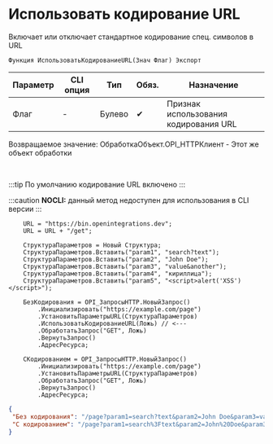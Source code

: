﻿---
sidebar_position: 4
description: Использовать кодирование URL  и другие функции для работы с HTTP-клиент в Открытом пакете интеграций - бесплатной open-source библиотеке интеграций для 1С:Предприятие 8, OneScript и CLI
keywords: [1C, 1С, 1С:Предприятие, 1С:Предприятие 8.3, API, Интеграция, Сервисы, Обмен, OneScript, CLI, HTTP-клиент]
---


# Использовать кодирование URL 
 Включает или отключает стандартное кодирование спец. символов в URL



`Функция ИспользоватьКодированиеURL(Знач Флаг) Экспорт`

  | Параметр | CLI опция | Тип | Обяз. | Назначение |
  |-|-|-|-|-|
  | Флаг | - | Булево | &#x2714; | Признак использования кодирования URL |

  
  Возвращаемое значение:   ОбработкаОбъект.OPI_HTTPКлиент -  Этот же объект обработки

<br/>

:::tip
По умолчанию кодирование URL включено
:::

:::caution
**NOCLI:** данный метод недоступен для использования в CLI версии
:::
<br/>


```bsl title="Пример использования для 1С:Предприятие/OneScript"
    URL = "https://bin.openintegrations.dev";
    URL = URL + "/get";

    СтруктураПараметров = Новый Структура;
    СтруктураПараметров.Вставить("param1", "search?text");
    СтруктураПараметров.Вставить("param2", "John Doe");
    СтруктураПараметров.Вставить("param3", "value&another");
    СтруктураПараметров.Вставить("param4", "кириллица");
    СтруктураПараметров.Вставить("param5", "<script>alert('XSS')</script>");

    БезКодирования = OPI_ЗапросыHTTP.НовыйЗапрос()
        .Инициализировать("https://example.com/page")
        .УстановитьПараметрыURL(СтруктураПараметров)
        .ИспользоватьКодированиеURL(Ложь) // <---
        .ОбработатьЗапрос("GET", Ложь)
        .ВернутьЗапрос()
        .АдресРесурса;

    СКодированием = OPI_ЗапросыHTTP.НовыйЗапрос()
        .Инициализировать("https://example.com/page")
        .УстановитьПараметрыURL(СтруктураПараметров)
        .ОбработатьЗапрос("GET", Ложь)
        .ВернутьЗапрос()
        .АдресРесурса;
```
    



```json title="Результат"
{
 "Без кодирования": "/page?param1=search?text&param2=John Doe&param3=value&another&param4=кириллица&param5=<script>alert('XSS')</script>",
 "С кодированием": "/page?param1=search%3Ftext&param2=John%20Doe&param3=value%26another&param4=%D0%BA%D0%B8%D1%80%D0%B8%D0%BB%D0%BB%D0%B8%D1%86%D0%B0&param5=%3Cscript%3Ealert%28%27XSS%27%29%3C%2Fscript%3E"
}
```
